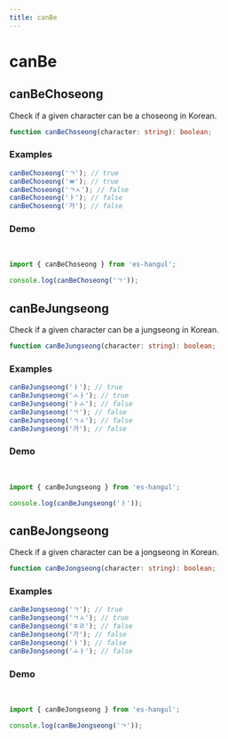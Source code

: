 ```yaml
---
title: canBe
---
```



# canBe

## canBeChoseong

Check if a given character can be a choseong in Korean.

```typescript
function canBeChoseong(character: string): boolean;
```

### Examples

```typescript
canBeChoseong('ㄱ'); // true
canBeChoseong('ㅃ'); // true
canBeChoseong('ㄱㅅ'); // false
canBeChoseong('ㅏ'); // false
canBeChoseong('가'); // false
```

### Demo

<br />

<Sandpack>

```ts index.ts
import { canBeChoseong } from 'es-hangul';

console.log(canBeChoseong('ㄱ'));
```

</Sandpack>

## canBeJungseong

Check if a given character can be a jungseong in Korean.

```typescript
function canBeJungseong(character: string): boolean;
```

### Examples

```typescript
canBeJungseong('ㅏ'); // true
canBeJungseong('ㅗㅏ'); // true
canBeJungseong('ㅏㅗ'); // false
canBeJungseong('ㄱ'); // false
canBeJungseong('ㄱㅅ'); // false
canBeJungseong('가'); // false
```

### Demo

<br />

<Sandpack>

```ts index.ts
import { canBeJungseong } from 'es-hangul';

console.log(canBeJungseong('ㅏ'));
```

</Sandpack>

## canBeJongseong

Check if a given character can be a jongseong in Korean.

```typescript
function canBeJongseong(character: string): boolean;
```

### Examples

```typescript
canBeJongseong('ㄱ'); // true
canBeJongseong('ㄱㅅ'); // true
canBeJongseong('ㅎㄹ'); // false
canBeJongseong('가'); // false
canBeJongseong('ㅏ'); // false
canBeJongseong('ㅗㅏ'); // false
```

### Demo

<br />

<Sandpack>

```ts index.ts
import { canBeJongseong } from 'es-hangul';

console.log(canBeJongseong('ㄱ'));
```

</Sandpack>
